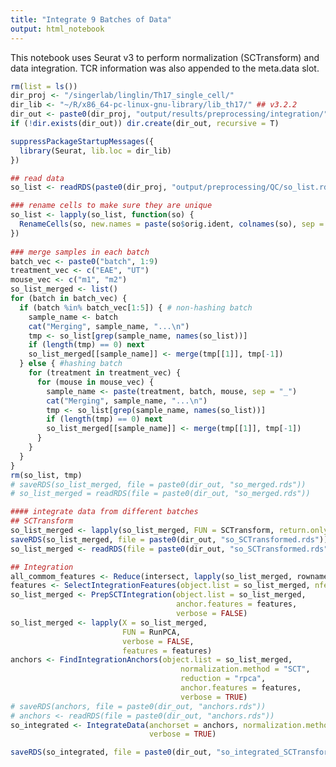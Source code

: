 ```yaml
---
title: "Integrate 9 Batches of Data"
output: html_notebook
---
```


This notebook uses Seurat v3 to perform normalization (SCTransform) and data integration. TCR information was also appended to the meta.data slot.


```r
rm(list = ls())
dir_proj <- "/singerlab/linglin/Th17_single_cell/"
dir_lib <- "~/R/x86_64-pc-linux-gnu-library/lib_th17/" ## v3.2.2
dir_out <- paste0(dir_proj, "output/results/preprocessing/integration/")
if (!dir.exists(dir_out)) dir.create(dir_out, recursive = T)

suppressPackageStartupMessages({
  library(Seurat, lib.loc = dir_lib)
})
```



```r
## read data
so_list <- readRDS(paste0(dir_proj, "output/preprocessing/QC/so_list.rds"))

### rename cells to make sure they are unique
so_list <- lapply(so_list, function(so) {
  RenameCells(so, new.names = paste(so$orig.ident, colnames(so), sep = "_"))
})
  
### merge samples in each batch
batch_vec <- paste0("batch", 1:9)
treatment_vec <- c("EAE", "UT")
mouse_vec <- c("m1", "m2")
so_list_merged <- list()
for (batch in batch_vec) {
  if (batch %in% batch_vec[1:5]) { # non-hashing batch
    sample_name <- batch
    cat("Merging", sample_name, "...\n")
    tmp <- so_list[grep(sample_name, names(so_list))]
    if (length(tmp) == 0) next
    so_list_merged[[sample_name]] <- merge(tmp[[1]], tmp[-1])
  } else { #hashing batch
    for (treatment in treatment_vec) {
      for (mouse in mouse_vec) {
        sample_name <- paste(treatment, batch, mouse, sep = "_")
        cat("Merging", sample_name, "...\n")
        tmp <- so_list[grep(sample_name, names(so_list))]
        if (length(tmp) == 0) next
        so_list_merged[[sample_name]] <- merge(tmp[[1]], tmp[-1])
      }
    }
  }
}
rm(so_list, tmp)
# saveRDS(so_list_merged, file = paste0(dir_out, "so_merged.rds"))
# so_list_merged = readRDS(file = paste0(dir_out, "so_merged.rds"))

#### integrate data from different batches
## SCTransform
so_list_merged <- lapply(so_list_merged, FUN = SCTransform, return.only.var.genes = FALSE)
saveRDS(so_list_merged, file = paste0(dir_out, "so_SCTransformed.rds"))
so_list_merged <- readRDS(file = paste0(dir_out, "so_SCTransformed.rds"))

## Integration
all_commom_features <- Reduce(intersect, lapply(so_list_merged, rownames)) ## genes
features <- SelectIntegrationFeatures(object.list = so_list_merged, nfeatures = Inf)
so_list_merged <- PrepSCTIntegration(object.list = so_list_merged,
                                     anchor.features = features,
                                     verbose = FALSE)
so_list_merged <- lapply(X = so_list_merged,
                         FUN = RunPCA,
                         verbose = FALSE,
                         features = features)
anchors <- FindIntegrationAnchors(object.list = so_list_merged,
                                      normalization.method = "SCT",
                                      reduction = "rpca",
                                      anchor.features = features,
                                      verbose = TRUE)
# saveRDS(anchors, file = paste0(dir_out, "anchors.rds"))
# anchors <- readRDS(file = paste0(dir_out, "anchors.rds"))
so_integrated <- IntegrateData(anchorset = anchors, normalization.method = "SCT", 
                               verbose = TRUE)

saveRDS(so_integrated, file = paste0(dir_out, "so_integrated_SCTransformed.rds"))
```

